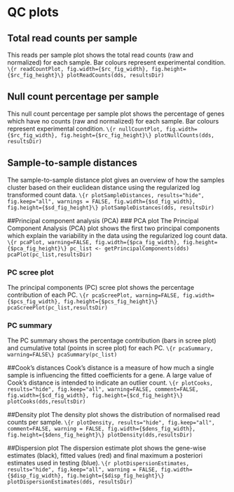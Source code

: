 # QC plots
## Total read counts per sample
This reads per sample plot shows the total read counts (raw and normalized) for each sample. Bar colours represent experimental condition.
```\{r readCountPlot, fig.width={$rc_fig_width}, fig.height={$rc_fig_height}\}
plotReadCounts(dds, resultsDir)
```

## Null count percentage per sample
This null count percentage per sample plot shows the percentage of genes which have no counts (raw and normalized) for each sample. Bar colours represent experimental condition.
```\{r nullCountPlot, fig.width={$rc_fig_width}, fig.height={$rc_fig_height}\}
plotNullCounts(dds, resultsDir)
```

## Sample-to-sample distances
The sample-to-sample distance plot gives an overview of how the samples cluster based on their euclidean distance using the regularized log transformed count data.
```\{r plotSampleDistances, results="hide", fig.keep="all", warnings = FALSE, fig.width={$sd_fig_width}, fig.height={$sd_fig_height}\}
plotSampleDistances(dds, resultsDir)
```

##Principal component analysis (PCA)
### PCA plot
The Principal Component Analysis (PCA) plot shows the first two principal components which explain the variability in the data using the regularized log count data.  
```\{r pcaPlot, warning=FALSE, fig.width={$pca_fig_width}, fig.height={$pca_fig_height}\}
pc_list <- getPrincipalComponents(dds)
pcaPlot(pc_list,resultsDir)
```

### PC scree plot
The principal components (PC) scree plot shows the percentage contribution of each PC. 
```\{r pcaScreePlot, warning=FALSE, fig.width={$pcs_fig_width}, fig.height={$pcs_fig_height}\}
pcaScreePlot(pc_list,resultsDir)
```

### PC summary
The PC summary shows the percentage contribution (bars in scree plot) and cumulative total (points in scree plot) for each PC.
```\{r pcaSummary, warning=FALSE\}
pcaSummary(pc_list)
```

##Cook's distances
Cook's distance is a measure of how much a single sample is influencing the fitted coefficients for a gene. A large value of Cook's distance is intended to indicate an outlier count. 
```\{r plotCooks, results="hide", fig.keep="all", warning=FALSE, comment=FALSE, fig.width={$cd_fig_width}, fig.height={$cd_fig_height}\}
plotCooks(dds,resultsDir)
```

##Density plot
The density plot shows the distribution of normalised read counts per sample.
```\{r plotDensity, results="hide", fig.keep="all", comment=FALSE, warning = FALSE, fig.width={$dens_fig_width}, fig.height={$dens_fig_height}\}
plotDensity(dds,resultsDir)
```

##Dispersion plot
The dispersion estimate plot shows the gene-wise estimates (black), fitted values (red) and final maximum a posteriori estimates used in testing (blue).
```\{r plotDispersionEstimates, results="hide", fig.keep="all", warning = FALSE, fig.width={$disp_fig_width}, fig.height={$disp_fig_height}\}
plotDispersionEstimates(dds, resultsDir)
```